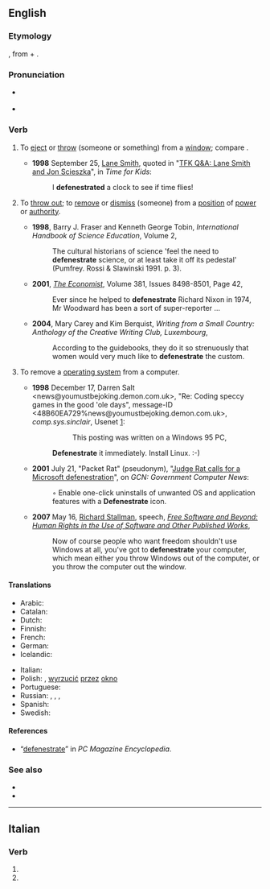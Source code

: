 ==English==
{{was wotd|2006|February|28}}

===Etymology===
{{back-form|en|defenestration}}, from {{etyl|la|en}} {{m|la|de-||out}} + {{m|la|fenestra||window}}.

===Pronunciation===
* {{a|UK}} {{IPA|en|/dɪˈfɛnɪstɹeɪt/}}
* {{a|US}} {{IPA|en|/dəˈfɛnɪstɹeɪt/}}
{{rfap|en}}

===Verb===
{{en-verb|defenestrat}}

# {{lb|en|transitive}} To [[eject]] or [[throw]] (someone or something) from a [[window]]; compare {{m|en|transfenestrate}}.
#* '''1998''' September 25, [[w:Lane Smith (illustrator)|Lane Smith]], quoted in "[http://www.timeforkids.com/TFK/teachers/wr/article/0,27972,88538,00.html TFK Q&A: Lane Smith and Jon Scieszka]", in ''Time for Kids'':
#*: I '''defenestrated''' a clock to see if time flies!
# {{lb|en|transitive}} To [[throw out]]; to [[remove]] or [[dismiss]] (someone) from a [[position]] of [[power]] or [[authority]].
#* '''1998''', Barry J. Fraser and Kenneth George Tobin, ''International Handbook of Science Education'', Volume 2,
#*: The cultural historians of science 'feel the need to '''defenestrate''' science, or at least take it off its pedestal' (Pumfrey. Rossi & Slawinski 1991. p. 3).
#* '''2001''', ''[[w:The Economist|The Economist]]'', Volume 381, Issues 8498-8501, Page 42,
#*: Ever since he helped to '''defenestrate''' Richard Nixon in 1974, Mr Woodward has been a sort of super-reporter ...
#* '''2004''', Mary Carey and Kim Berquist, ''Writing from a Small Country: Anthology of the Creative Writing Club, Luxembourg'',
#*: According to the guidebooks, they do it so strenuously that women would very much like to '''defenestrate''' the custom.
# {{lb|en|computing|transitive|humorous|slang}} To remove a {{w|Windows}} [[operating system]] from a computer.
#* '''1998''' December 17, Darren Salt &lt;news@youmustbejoking.demon.com.uk>, "Re: Coding speccy games in the good 'ole days", message-ID &lt;48B60EA729%news@youmustbejoking.demon.com.uk>, ''comp.sys.sinclair'', Usenet&nbsp;[http://google.com/group/comp.sys.sinclair/msg/8b00481a8be589d2]:
#*:: This posting was written on a Windows 95 PC,
#*: '''Defenestrate''' it immediately. Install Linux. :-)
#* '''2001''' July 21, "Packet Rat" (pseudonym), "[http://gcn.com/articles/2001/07/21/packet-rat_633659204168370717.aspx Judge Rat calls for a Microsoft defenestration]", <!-- retrieved 2009 May 17 --> on ''GCN: Government Computer News'':
#*: ◦ Enable one-click uninstalls of unwanted OS and application features with a '''Defenestrate''' icon.
#* '''2007''' May 16, [[w:Richard Stallman|Richard Stallman]], speech, ''[[s:Free Software and Beyond: Human Rights in the Use of Software and Other Published Works|Free Software and Beyond: Human Rights in the Use of Software and Other Published Works]]'',
#*: Now of course people who want freedom shouldn't use Windows at all, you've got to '''defenestrate''' your computer, which mean either you throw Windows out of the computer, or you throw the computer out the window.

====Translations====
{{trans-top|eject from a window}}
* Arabic: {{t|ar|يلقي من النافذَة}}
* Catalan: {{t+|ca|defenestrar}}
* Dutch: {{t+|nl|defenestreren}}
* Finnish: {{t|fi|[[heittää]] [[ikkuna]]sta [[ulos]]}}
* French: {{t+|fr|défenestrer}}
* German: {{t+|de|defenestrieren}}
* Icelandic: {{t|is|henda út um glugga}}
{{trans-mid}}
* Italian: {{t+|it|defenestrare}}
* Polish: {{t|pl|defenestrować}}, [[wyrzucić]] [[przez]] [[okno]]
* Portuguese: {{t+|pt|defenestrar}}
* Russian: {{t|ru|[[выбра́сывать]] [[из]] [[окно|окна́]]|impf}}, {{t|ru|[[вы́бросить]] [[из]] [[окно|окна́]]|pf}}, {{t|ru|[[выки́дывать]] [[из]] [[окно|окна́]]|impf}}, {{t|ru|[[вы́кинуть]] [[из]] [[окно|окна́]]|pf}}
* Spanish: {{t+|es|defenestrar}}
* Swedish: {{t+|sv|defenestrera}}
{{trans-bottom}}

====References====
* “[http://www.pcmag.com/encyclopedia_term/0,2542,t=defenestrate&i=56449,00.asp defenestrate]” in ''PC Magazine Encyclopedia''.

===See also===
* {{pedialite|Defenestration}}
* {{pedialite|Defenestrations of Prague}}

----

==Italian==

===Verb===
{{head|it|verb form}}

# {{inflection of|it|defenestrare||2|p|pres|ind}}
# {{inflection of|it|defenestrare||2|p|imp}}